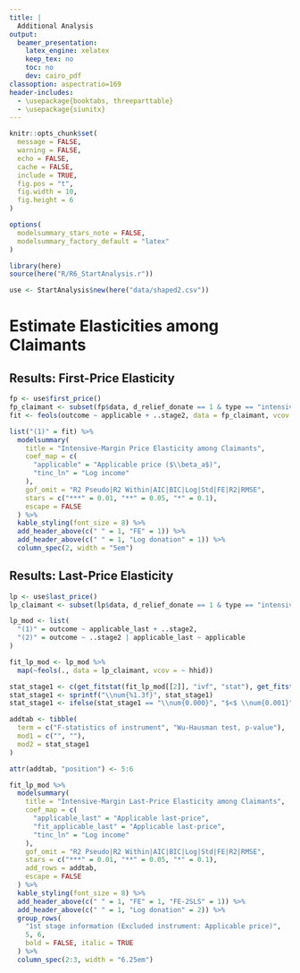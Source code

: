 ```yaml
---
title: |
  Additional Analysis
output:
  beamer_presentation:
    latex_engine: xelatex
    keep_tex: no
    toc: no
    dev: cairo_pdf
classoption: aspectratio=169
header-includes:
  - \usepackage{booktabs, threeparttable}
  - \usepackage{siunitx}
---
```


```r
knitr::opts_chunk$set(
  message = FALSE,
  warning = FALSE,
  echo = FALSE,
  cache = FALSE,
  include = TRUE,
  fig.pos = "t",
  fig.width = 10,
  fig.height = 6
)

options(
  modelsummary_stars_note = FALSE,
  modelsummary_factory_default = "latex"
)
```

```r
library(here)
source(here("R/R6_StartAnalysis.r"))
```

```r
use <- StartAnalysis$new(here("data/shaped2.csv"))
```

# Estimate Elasticities among Claimants

## Results: First-Price Elasticity

```r
fp <- use$first_price()
fp_claimant <- subset(fp$data, d_relief_donate == 1 & type == "intensive")
fit <- feols(outcome ~ applicable + ..stage2, data = fp_claimant, vcov = ~hhid)
```

```r
list("(1)" = fit) %>%
  modelsummary(
    title = "Intensive-Margin Price Elasticity among Claimants",
    coef_map = c(
      "applicable" = "Applicable price ($\\beta_a$)",
      "tinc_ln" = "Log income"
    ),
    gof_omit = "R2 Pseudo|R2 Within|AIC|BIC|Log|Std|FE|R2|RMSE",
    stars = c("***" = 0.01, "**" = 0.05, "*" = 0.1),
    escape = FALSE
  ) %>%
  kable_styling(font_size = 8) %>%
  add_header_above(c(" " = 1, "FE" = 1)) %>%
  add_header_above(c(" " = 1, "Log donation" = 1)) %>%
  column_spec(2, width = "5em")
```

## Results: Last-Price Elasticity

```r
lp <- use$last_price()
lp_claimant <- subset(lp$data, d_relief_donate == 1 & type == "intensive")

lp_mod <- list(
  "(1)" = outcome ~ applicable_last + ..stage2,
  "(2)" = outcome ~ ..stage2 | applicable_last ~ applicable
)

fit_lp_mod <- lp_mod %>%
  map(~feols(., data = lp_claimant, vcov = ~ hhid))

stat_stage1 <- c(get_fitstat(fit_lp_mod[[2]], "ivf", "stat"), get_fitstat(fit_lp_mod[[2]], "wh", "p"))
stat_stage1 <- sprintf("\\num{%1.3f}", stat_stage1)
stat_stage1 <- ifelse(stat_stage1 == "\\num{0.000}", "$<$ \\num{0.001}", stat_stage1)

addtab <- tibble(
  term = c("F-statistics of instrument", "Wu-Hausman test, p-value"),
  mod1 = c("", ""),
  mod2 = stat_stage1
)

attr(addtab, "position") <- 5:6
```

```r
fit_lp_mod %>%
  modelsummary(
    title = "Intensive-Margin Last-Price Elasticity among Claimants",
    coef_map = c(
      "applicable_last" = "Applicable last-price",
      "fit_applicable_last" = "Applicable last-price",
      "tinc_ln" = "Log income"
    ),
    gof_omit = "R2 Pseudo|R2 Within|AIC|BIC|Log|Std|FE|R2|RMSE",
    stars = c("***" = 0.01, "**" = 0.05, "*" = 0.1),
    add_rows = addtab,
    escape = FALSE
  ) %>%
  kable_styling(font_size = 8) %>%
  add_header_above(c(" " = 1, "FE" = 1, "FE-2SLS" = 1)) %>%
  add_header_above(c(" " = 1, "Log donation" = 2)) %>%
  group_rows(
    "1st stage information (Excluded instrument: Applicable price)",
    5, 6,
    bold = FALSE, italic = TRUE
  ) %>%
  column_spec(2:3, width = "6.25em")
```